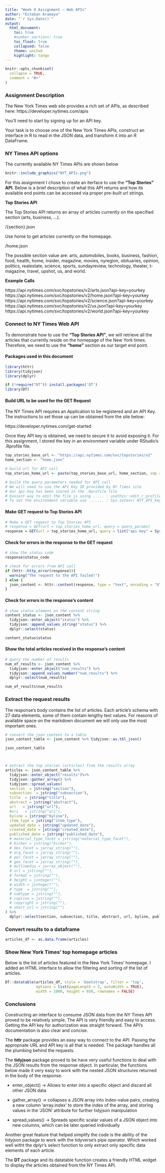 ---
title: "Week 9 Assignment – Web APIs"
author: "Esteban Aramayo"
date: "`r Sys.Date()`"
output:
  html_document:
    toc: true
    #number_sections: true
    toc_float: true
    collapsed: false
    theme: united
    highlight: tango
---

```{r setup, include = FALSE}
knitr::opts_chunk$set(
  collapse = TRUE,
  comment = "#>"
)
```

### Assignment Description

The New York Times web site provides a rich set of APIs, as described here: https://developer.nytimes.com/apis

You’ll need to start by signing up for an API key.

Your task is to choose one of the New York Times APIs, construct an interface in R to read in the JSON data, and transform it into an R DataFrame.


### NY Times API options

The currently available NY Times APIs are shown below


```{r out.width = "50%", fig.align = "center", echo=FALSE}
knitr::include_graphics("NYT_APIs.png")

```



For this assignment I chose to create an iterface to use the **"Top Stories" API**. Below is a brief description of what this API returns and how its available end points can be accessed via proper pre-built url strings.

**Top Stories API**

The Top Stories API returns an array of articles currently on the specified section (arts, business, ...).

/{section}.json

Use home to get articles currently on the homepage.

/home.json

The possible section value are: arts, automobiles, books, business, fashion, food, health, home, insider, magazine, movies, nyregion, obituaries, opinion, politics, realestate, science, sports, sundayreview, technology, theater, t-magazine, travel, upshot, us, and world.

**Example Calls**

https://api.nytimes.com/svc/topstories/v2/arts.json?api-key=yourkey
https://api.nytimes.com/svc/topstories/v2/home.json?api-key=yourkey
https://api.nytimes.com/svc/topstories/v2/science.json?api-key=yourkey
https://api.nytimes.com/svc/topstories/v2/us.json?api-key=yourkey
https://api.nytimes.com/svc/topstories/v2/world.json?api-key=yourkey





### Connect to NY Times Web API

To demonstrate how to use the **"Top Stories API"**, we will retrieve all the articles that currently reside on the homepage of the New York times. Therefore, we need to use the **"home"** section as our target end point.



#### Packages used in this document
```{r, message=FALSE, warning=FALSE}
library(httr)
library(tidyjson)
library(dplyr)

if (!require("DT")) install.packages('DT')
library(DT)
```


#### Build URL to be used for the GET Request

The NY Times API requires an Application to be registered and an API Key. The instructions to set those up can be obtained from the site below:

https://developer.nytimes.com/get-started

Once they API key is obtained, we need to secure it to avoid exposing it. For this assignment, I stored the key in an environment variable under RStudio's .Rprofile file.

```{r}

top_stories_base_url <- "https://api.nytimes.com/svc/topstories/v2"
home_section <- "home.json"

# build url for API call
top_stories_home_url <- paste(top_stories_base_url, home_section, sep = "/")

# build the query parameters needed for API call
# We will need to use the API Key ID provided by NY Times site 
# Our api-key has been stored in the .Rprofile file
# Easiest way to edit the file is using ..... : usethis::edit_r_profile()
# To set the environment variable use ....... : Sys.setenv( NYT_API_key="yourkey")

```

#### Make GET request to Top Stories API
```{r}
# Make a GET request to Top Stories API
# response = GET(url = top_stories_home_url, query = query_params)
response = GET(url = top_stories_home_url, query = list("api-key" = Sys.getenv("NYT_API_key")))
```

#### Check for errors in the response to the GET request

```{r}
# show the status code
response$status_code

# check for errors from API call
if (httr::http_error(response)){
  warning("The request to the API failed!")
} else {
  json_content <- httr::content(response, type = "text", encoding = "UTF-8")
}
```


#### Check for errors in the response's content
```{r}
# show status element on the content string
content_status <- json_content %>%
  tidyjson::enter_object("status") %>%
  tidyjson::append_values_string("status") %>%
  dplyr::select(status)

content_status$status
```


#### Show the total articles received in the response's content
```{r}
# query the number of results
num_of_results <- json_content %>%
  tidyjson::enter_object("num_results") %>%
  tidyjson::append_values_number("num_results") %>%
  dplyr::select(num_results)

num_of_results$num_results
```



### Extract the request results

The response's body contains the list of articles. Each article's schema with 27 data elements, some of them contain lengthy text values. For reasons of available space on the markdown document we will only use the most important ones.

```{r}
# convert the json content to a table
json_content_table <- json_content %>% tidyjson::as.tbl_json()

json_content_table



# extract the top stories (articles) from the results array
articles <- json_content_table %>%
  tidyjson::enter_object("results")%>%
  tidyjson::gather_array() %>%
  tidyjson::spread_values(
  section  = jstring("section"),
  subsection  = jstring("subsection"),
  title  = jstring("title"),
  abstract = jstring("abstract"),
  url   = jstring("url"),
  #uri   = jstring("uri"),
  byline = jstring("byline"),
  item_type = jstring("item_type"),
  updated_date = jstring("updated_date"),
  created_date = jstring("created_date"),
  published_date = jstring("published_date"),
  # material_type_facet = jstring("material_type_facet"),
  # kicker = jstring("kicker"),
  # des_facet = jarray_string(""),
  # org_facet = jarray_string(""),
  # per_facet = jarray_string(""),
  # geo_facet = jarray_string(""),
  # multimedia = jarray_object(""),
  # url = jstring(""),
  # format = jstring(""),
  # height = jinteger(""),
  # width = jinteger(""),
  # type  = jstring(""),
  # subtype = jstring(""),
  # caption = jstring(""),
  # copyright = jstring(""),
  # short_url = jstring("")
) %>%
  dplyr::select(section, subsection, title, abstract, url, byline, published_date)

```

### Convert results to a dataframe
```{r}
articles_df <- as.data.frame(articles)
```


### Show New York Times' top homepage articles

Below is the list of articles featured in the New York Times' homepage. I added an HTML interface to allow the filtering and sorting of the list of articles.

```{r echo=FALSE}
DT::datatable(articles_df, style = 'bootstrap', filter = 'top',
              options = list(pageLength = 2, autoWidth = TRUE),
              width = 1000, height = 650, rownames = FALSE)
```


### Conclusions

Constructing an interface to consume JSON data from the NY Times API proved to be relatively simple. The API is very friendly and easy to access. Getting the API key for authorization was straight forward. The API's documentation is also clear and concise.

The **httr** package provides an easy way to connect to the API. Passing the appropriate URL and API key is all that is needed. The package handles all the plumbing behind the requests.

The **tidyjson** package proved to be have very useful functions to deal with the JSON results from the response object. In particular, the functions below made it very easy to work with the nested JSON structures returned in the body of the response.

* enter_object() -> Allows to enter into a specific object and discard all other JSON data

* gather_array() -> collapses a JSON array into index-value pairs, creating a new column 'array.index' to store the index of the array, and storing values in the 'JSON' attribute for further tidyjson manipulation

* spread_values() -> Spreads specific scalar values of a JSON object into new columns, which can be later queried individually

Another great feature that helped simplify the code is the ability of the tidyjson package to work with the tidyverse's pipe operator. Which worked well witht the dplyr's select function to only extract only specific data elements of each article.


The **DT** package and its datatable function creates a friendly HTML widget to display the articles obtained from the NY Times API.

